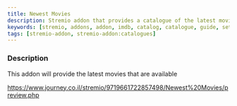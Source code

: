 ```yaml
---
title: Newest Movies
description: Stremio addon that provides a catalogue of the latest movies available.
keywords: [stremio, addons, addon, imdb, catalog, catalogue, guide, setup, configuration, install, link]
tags: [stremio-addon, stremio-addon:catalogues]
---
```


<StremioAddonButtons id="custom-catalogues"/> 

<h3>Description</h3>

This addon will provide the latest movies that are available

https://www.journey.co.il/stremio/9719661722857498/Newest%20Movies/preview.php